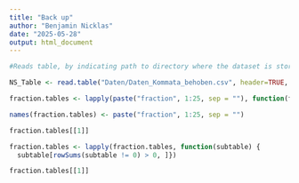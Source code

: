 ```yaml
---
title: "Back up"
author: "Benjamin Nicklas"
date: "2025-05-28"
output: html_document
---
```


```r
#Reads table, by indicating path to directory where the dataset is stored, and stores it to variable NS_Table (NS for Non-synchronizied HeLa-cells)

NS_Table <- read.table("Daten/Daten_Kommata_behoben.csv", header=TRUE, row.names=1, sep = ";")
```



```r

fraction.tables <- lapply(paste("fraction", 1:25, sep = ""), function(fx) {NS_Table[, data$fraction == fx]})

names(fraction.tables) <- paste("fraction", 1:25, sep = "")

fraction.tables[[1]]
```

```r
fraction.tables <- lapply(fraction.tables, function(subtable) {
  subtable[rowSums(subtable != 0) > 0, ]})

fraction.tables[[1]]
```


